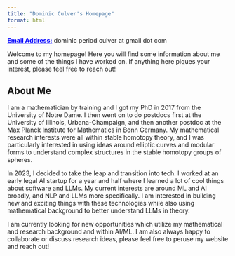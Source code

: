 ```yaml
---
title: "Dominic Culver's Homepage"
format: html
---
```


<span style="color: blue; text-decoration: underline;">**Email Address:**</span> dominic period culver at gmail dot com

Welcome to my homepage! Here you will find some information about me and some of the things I have worked on. If anything here piques your interest, please feel free to reach out!

## About Me

I am a mathematician by training and I got my PhD in 2017 from the University of Notre Dame. I then went on to do postdocs first at the University of Illinois, Urbana-Champaign, and then another postdoc at the Max Planck Institute for Mathematics in Bonn Germany. My mathematical research interests were all within stable homotopy theory, and I was particularly interested in using ideas around elliptic curves and modular forms to understand complex structures in the stable homotopy groups of spheres.

In 2023, I decided to take the leap and transition into tech. I worked at an early legal AI startup for a year and half where I learned a lot of cool things about software and LLMs. My current interests are around ML and AI broadly, and NLP and LLMs more specifically. I am interested in building new and exciting things with these technologies while also using mathematical background to better understand LLMs in theory. 

I am currently looking for new opportunities which utilize my mathematical and research background and within AI/ML. I am also always happy to collaborate or discuss research ideas, please feel free to peruse my website and reach out!

<!-- Below you can find links to my mathematical (and some LLM) research articules I wrote or participated in, some courses I taught, and some notes from talks I gave. You can also find my blog (forthcoming).

- [Research Papers and Preprints](research/research.html)
- [Teaching](teaching/teaching.html)
- [Notes & Talks](notes/notes.html) -->

